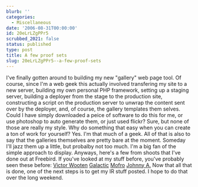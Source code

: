 ```yaml
---
blurb: ''
categories:
  - Miscellaneous
date: '2006-08-31T00:00:00'
id: 20eLrLZgPPr5
scrubbed_2021: false
status: published
type: post
title: A few proof sets
slug: 20eLrLZgPPr5--a-few-proof-sets
---
```


I've finally gotten around to building my new "gallery" web page
tool. Of course, since I'm a web geek this actually involved
transfering my site to a new server, building my own personal PHP
framework, setting up a staging server, building a deployer from
the stage to the production site, constructing a script on the
production server to unwrap the content sent over by the deployer,
and, of course, the gallery templates them selves. Could I have
simply downloaded a peice of software to do this for me, or use
photoshop to auto generate them, or just used flickr? Sure, but
none of those are really my style. Why do something that easy when
you can create a ton of work for yourself? Yes. I'm that much of a
geek. All of that is also to say that the galleries themselves are
pretty bare at the moment. Someday I'll jazz them up a little, but
probalby not too much. I'm a big fan of the simple approach to
display. Anyways, here's a few from shoots that I've done out at
Freebird. If you've looked at my stuff before, you've probably seen
these before:
[Victor Wooten](http://www.alanwsmith.com/proofs/victor-wooten-2004-10-14)
[Galactic](http://www.alanwsmith.com/proofs/galactic-2005-01-10)
[Mofro](http://www.alanwsmith.com/proofs/mofro-2005-01-02)
[Johnny A.](http://www.alanwsmith.com/proofs/johnny-a-2006-08-11)
Now that all that is done, one of the next steps is to get my IR
stuff posted. I hope to do that over the long weekend.
